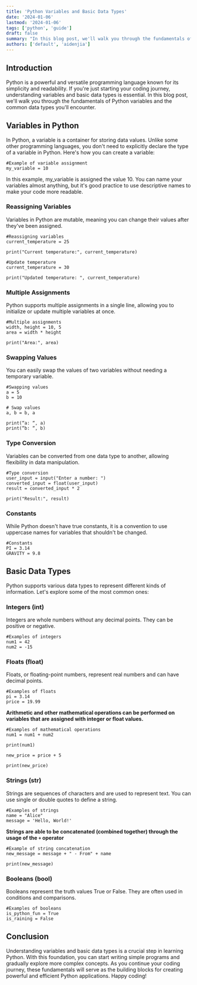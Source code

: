 ```yaml
---
title: 'Python Variables and Basic Data Types'
date: '2024-01-06'
lastmod: '2024-01-06'
tags: ['python', 'guide']
draft: false
summary: "In this blog post, we'll walk you through the fundamentals of Python variables and the common data types you'll encounter."
authors: ['default', 'aidenjia']
---
```


## Introduction

Python is a powerful and versatile programming language known for its simplicity and readability. If you're just starting your coding journey, understanding variables and basic data types is essential. In this blog post, we'll walk you through the fundamentals of Python variables and the common data types you'll encounter.

## Variables in Python

In Python, a variable is a container for storing data values. Unlike some other programming languages, you don't need to explicitly declare the type of a variable in Python. Here's how you can create a variable:

```
#Example of variable assignment
my_variable = 10
```

In this example, my_variable is assigned the value 10. You can name your variables almost anything, but it's good practice to use descriptive names to make your code more readable.

### Reassigning Variables

Variables in Python are mutable, meaning you can change their values after they've been assigned.

```
#Reassigning variables
current_temperature = 25

print("Current temperature:", current_temperature)

#Update temperature
current_temperature = 30

print("Updated temperature: ", current_temperature)
```

### Multiple Assignments

Python supports multiple assignments in a single line, allowing you to initialize or update multiple variables at once.

```
#Multiple assignments
width, height = 10, 5
area = width * height

print("Area:", area)
```

### Swapping Values

You can easily swap the values of two variables without needing a temporary variable.

```
#Swapping values
a = 5
b = 10

# Swap values
a, b = b, a

print(“a: “, a)
print(“b: “, b)
```

### Type Conversion

Variables can be converted from one data type to another, allowing flexibility in data manipulation.

```
#Type conversion
user_input = input("Enter a number: ")
converted_input = float(user_input)
result = converted_input * 2

print("Result:", result)
```

### Constants

While Python doesn't have true constants, it is a convention to use uppercase names for variables that shouldn't be changed.

```
#Constants
PI = 3.14
GRAVITY = 9.8
```

## Basic Data Types

Python supports various data types to represent different kinds of information. Let's explore some of the most common ones:

### Integers (int)

Integers are whole numbers without any decimal points. They can be positive or negative.

```
#Examples of integers
num1 = 42
num2 = -15
```

### Floats (float)

Floats, or floating-point numbers, represent real numbers and can have decimal points.

```
#Examples of floats
pi = 3.14
price = 19.99
```

**Arithmetic and other mathematical operations can be performed on variables that are assigned with integer or float values.**

```
#Examples of mathematical operations
num1 = num1 + num2

print(num1)

new_price = price + 5

print(new_price)
```

### Strings (str)

Strings are sequences of characters and are used to represent text. You can use single or double quotes to define a string.

```
#Examples of strings
name = "Alice"
message = 'Hello, World!'
```

**Strings are able to be concatenated (combined together) through the usage of the `+` operator**

```
#Example of string concatenation
new_message = message + " - From" + name

print(new_message)
```

### Booleans (bool)

Booleans represent the truth values True or False. They are often used in conditions and comparisons.

```
#Examples of booleans
is_python_fun = True
is_raining = False
```

## Conclusion

Understanding variables and basic data types is a crucial step in learning Python. With this foundation, you can start writing simple programs and gradually explore more complex concepts. As you continue your coding journey, these fundamentals will serve as the building blocks for creating powerful and efficient Python applications. Happy coding!
